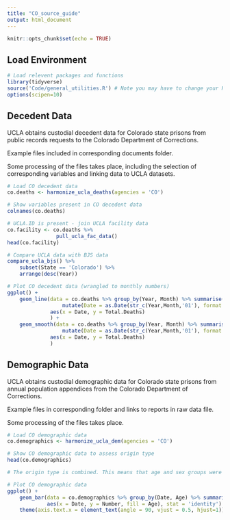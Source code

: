 ```yaml
---
title: "CO_source_guide"
output: html_document
---
```


```r
knitr::opts_chunk$set(echo = TRUE)
```

## Load Environment

```r
# Load relevent packages and functions
library(tidyverse)
source('Code/general_utilities.R') # Note you may have to change your Rmarkdown option for evaluate chunks to project instead of document
options(scipen=10)
```

## Decedent Data

UCLA obtains custodial decedent data for Colorado state prisons from public records requests to the Colorado Department of Corrections.

Example files included in corresponding documents folder.

Some processing of the files takes place, including the selection of corresponding variables and linking data 
to UCLA datasets. 

```r
# Load CO decedent data
co.deaths <- harmonize_ucla_deaths(agencies = 'CO')

# Show variables present in CO decedent data
colnames(co.deaths)

# UCLA.ID is present - join UCLA facility data
co.facility <- co.deaths %>%
                pull_ucla_fac_data()
head(co.facility)

# Compare UCLA data with BJS data
compare_ucla_bjs() %>%
    subset(State == 'Colorado') %>%
    arrange(desc(Year))

# Plot CO decedent data (wrangled to monthly numbers)
ggplot() +
    geom_line(data = co.deaths %>% group_by(Year, Month) %>% summarise(Total.Deaths = n()) %>% 
                  mutate(Date = as.Date(str_c(Year,Month,'01'), format = '%Y%B%d')),
              aes(x = Date, y = Total.Deaths)
              ) +
    geom_smooth(data = co.deaths %>% group_by(Year, Month) %>% summarise(Total.Deaths = n()) %>% 
                  mutate(Date = as.Date(str_c(Year,Month,'01'), format = '%Y%B%d')),
              aes(x = Date, y = Total.Deaths)
              )

```


## Demographic Data

UCLA obtains custodial demographic data for Colorado state prisons from annual population appendices from the Colorado Department of Corrections.

Example files in corresponding folder and links to reports in raw data file.

Some processing of the files takes place. 

```r
# Load CO demographic data
co.demographics <- harmonize_ucla_dem(agencies = 'CO')

# Show CO demographic data to assess origin type
head(co.demographics)

# The origin type is combined. This means that age and sex groups were aggregated and reported together.   

# Plot CO demographic data 
ggplot() +
    geom_bar(data = co.demographics %>% group_by(Date, Age) %>% summarise(Number = sum(Number, na.rm = TRUE)),
             aes(x = Date, y = Number, fill = Age), stat = 'identity') +
    theme(axis.text.x = element_text(angle = 90, vjust = 0.5, hjust=1)) # To see dates on x axis



```
